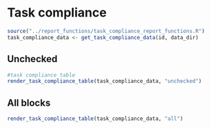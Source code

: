 # Task compliance {.tabset}

```r
source("../report_functions/task_compliance_report_functions.R")
task_compliance_data <- get_task_compliance_data(id, data_dir)
```

## Unchecked

```r
#task compliance table
render_task_compliance_table(task_compliance_data, "unchecked")
```

## All blocks

```r
render_task_compliance_table(task_compliance_data, "all") 
```

